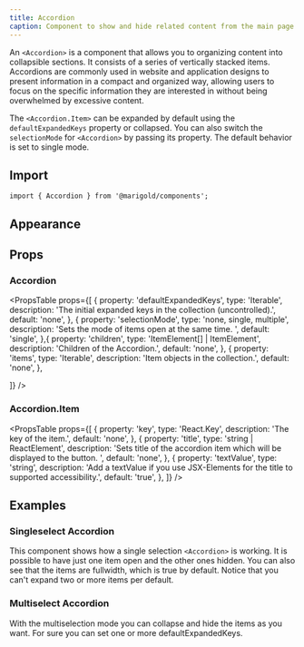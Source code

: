 ```yaml
---
title: Accordion
caption: Component to show and hide related content from the main page.
---
```


An `<Accordion>` is a component that allows you to organizing content into collapsible sections. It consists of a series of vertically stacked items. Accordions are commonly used in website and application designs to present information in a compact and organized way, allowing users to focus on the specific information they are interested in without being overwhelmed by excessive content.

The `<Accordion.Item>` can be expanded by default using the `defaultExpandedKeys` property or collapsed.
You can also switch the `selectionMode` for `<Accordion>` by passing its property. The default behavior is set to single mode.

## Import

```tsx onlyCode
import { Accordion } from '@marigold/components';
```

## Appearance

<AppearanceTable component={title} />

## Props

### Accordion

<PropsTable
  props={[
    {
      property: 'defaultExpandedKeys',
      type: 'Iterable<Key>',
      description:
        'The initial expanded keys in the collection (uncontrolled).',
      default: 'none',
    },
    {
      property: 'selectionMode',
      type: 'none, single, multiple',
      description: 'Sets the mode of items open at the same time. ',
      default: 'single',
    },{
      property: 'children',
      type: 'ItemElement<object>[] | ItemElement<object>',
      description: 'Children of the Accordion.',
      default: 'none',
    },
    {
      property: 'items',
      type: 'Iterable<object>',
      description: 'Item objects in the collection.',
      default: 'none',
    },

]}
/>

### Accordion.Item

<PropsTable
  props={[
    {
      property: 'key',
      type: 'React.Key',
      description: 'The key of the item.',
      default: 'none',
    },
    {
      property: 'title',
      type: 'string | ReactElement',
      description:
        'Sets title of the accordion item which will be displayed to the button. ',
      default: 'none',
    },
    {
      property: 'textValue',
      type: 'string',
      description:
        'Add a textValue if you use JSX-Elements for the title to supported accessibility.',
      default: 'true',
    },
  ]}
/>

## Examples

### Singleselect Accordion

This component shows how a single selection `<Accordion>` is working. It is possible to have just one item open and the other ones hidden. You can also see that the items are fullwidth, which is true by default. Notice that you can't expand two or more items per default.

<ComponentDemo file="./single-select-accordion.demo.tsx" />

### Multiselect Accordion

With the multiselection mode you can collapse and hide the items as you want. For sure you can set one or more defaultExpandedKeys.

<ComponentDemo file="./multi-select-accordion.demo.tsx" />
